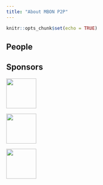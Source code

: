 ```yaml
---
title: "About MBON P2P"
---
```


```r
knitr::opts_chunk$set(echo = TRUE)
```

## People


## Sponsors

<img width="80px" src="images/logo_NASA.svg"/>

<img width="80px" src="images/logo_NOAA.svg"/>

<img width="80px" src="images/logo_AmeriGEOSS.svg"/>

